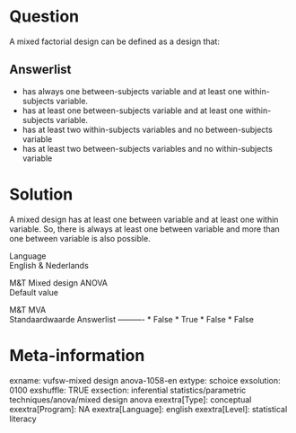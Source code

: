 Question
========
A mixed factorial design can be defined as a design that:

Answerlist
----------
* has always one between-subjects variable and at least one
  within-subjects variable.
* has at least one between-subjects variable and at least one
  within-subjects variable.
* has at least two within-subjects variables and no between-subjects
  variable
* has at least two between-subjects variables and no within-subjects
  variable

Solution
========





A mixed design has at least one between variable and at least one within
variable. So, there is always at least one between variable and more
than one between variable is also possible.





Language  
English & Nederlands

M&T Mixed design ANOVA  
Default value

M&T MVA  
Standaardwaarde
Answerlist
----------
* False
* True
* False
* False

Meta-information
================
exname: vufsw-mixed design anova-1058-en
extype: schoice
exsolution: 0100
exshuffle: TRUE
exsection: inferential statistics/parametric techniques/anova/mixed design anova
exextra[Type]: conceptual
exextra[Program]: NA
exextra[Language]: english
exextra[Level]: statistical literacy

